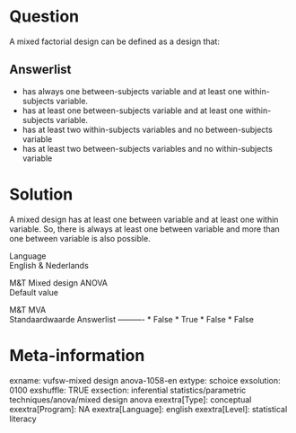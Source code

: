 Question
========
A mixed factorial design can be defined as a design that:

Answerlist
----------
* has always one between-subjects variable and at least one
  within-subjects variable.
* has at least one between-subjects variable and at least one
  within-subjects variable.
* has at least two within-subjects variables and no between-subjects
  variable
* has at least two between-subjects variables and no within-subjects
  variable

Solution
========





A mixed design has at least one between variable and at least one within
variable. So, there is always at least one between variable and more
than one between variable is also possible.





Language  
English & Nederlands

M&T Mixed design ANOVA  
Default value

M&T MVA  
Standaardwaarde
Answerlist
----------
* False
* True
* False
* False

Meta-information
================
exname: vufsw-mixed design anova-1058-en
extype: schoice
exsolution: 0100
exshuffle: TRUE
exsection: inferential statistics/parametric techniques/anova/mixed design anova
exextra[Type]: conceptual
exextra[Program]: NA
exextra[Language]: english
exextra[Level]: statistical literacy

